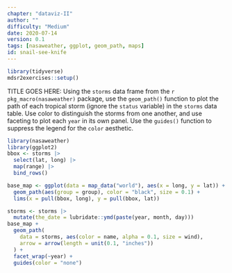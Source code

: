 ```yaml
---
chapter: "dataviz-II"
author: ""
difficulty: "Medium"
date: 2020-07-14 
version: 0.1
tags: [nasaweather, ggplot, geom_path, maps]
id: snail-see-knife
---
```


```r
library(tidyverse)
mdsr2exercises::setup()
```

TITLE GOES HERE: Using the `storms` data frame from the `r pkg_macro(nasaweather)` package, use the `geom_path()` function to plot the path of each tropical storm (ignore the `status` variable) in the `storms` data table. 
Use color to distinguish the storms from one another, and use faceting to plot each `year` in its own panel. 
Use the `guides()` function to suppress the legend for the `color` aesthetic. 


<!--begin-answer-->
```r
library(nasaweather)
library(ggplot2)
bbox <- storms |>
  select(lat, long) |>
  map(range) |>
  bind_rows()

base_map <- ggplot(data = map_data("world"), aes(x = long, y = lat)) +
  geom_path(aes(group = group), color = "black", size = 0.1) +
  lims(x = pull(bbox, long), y = pull(bbox, lat))

storms <- storms |>
  mutate(the_date = lubridate::ymd(paste(year, month, day)))
base_map +
  geom_path(
    data = storms, aes(color = name, alpha = 0.1, size = wind),
    arrow = arrow(length = unit(0.1, "inches"))
  ) +
  facet_wrap(~year) +
  guides(color = "none")
```
<!--end-answer-->


